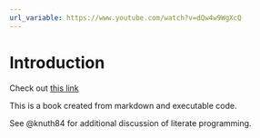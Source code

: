 ```yaml
---
url_variable: https://www.youtube.com/watch?v=dQw4w9WgXcQ
---
```


# Introduction

Check out [this link](__url_variable__)

This is a book created from markdown and executable code.

See @knuth84 for additional discussion of literate programming.

